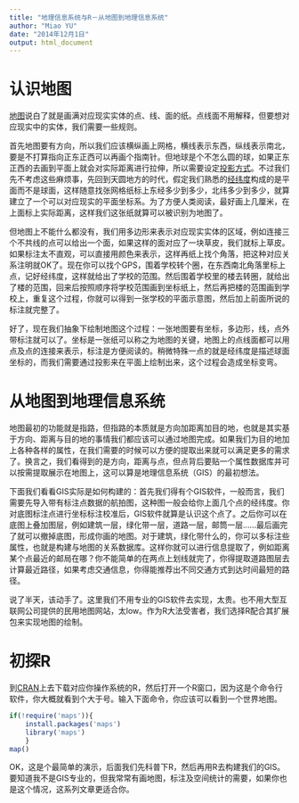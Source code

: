```yaml
---
title: "地理信息系统与R－从地图到地理信息系统"
author: "Miao YU"
date: "2014年12月1日"
output: html_document
---
```

# 认识地图

[地图](http://zh.wikipedia.org/wiki/地图)说白了就是画满对应现实实体的点、线、面的纸。点线面不用解释，但要想对应现实中的实体，我们需要一些规则。

首先地图要有方向，所以我们应该横纵画上网格，横线表示东西，纵线表示南北，要是不打算指向正东正西可以再画个指南针。但地球是个不怎么圆的球，如果正东正西的去画到平面上就会对实际距离进行拉伸，所以需要设定[投影方式](http://zh.wikipedia.org/wiki/地图投影)。不过我们先不考虑这些麻烦事，先回到天圆地方的时代，假定我们熟悉的[经纬度](http://zh.wikipedia.org/wiki/经纬度)构成的是平面而不是球面，这样随意找张网格纸标上东经多少到多少，北纬多少到多少，就算建立了一个可以对应现实的平面坐标系。为了方便人类阅读，最好画上几厘米，在上面标上实际距离，这样我们这张纸就算可以被识别为地图了。

但地图上不能什么都没有，我们用多边形来表示对应现实实体的区域，例如连接三个不共线的点可以给出一个面，如果这样的面对应了一块草皮，我们就标上草皮。如果标注太不直观，可以直接用颜色来表示，这样再纸上找个角落，把这种对应关系注明就OK了。现在你可以找个GPS，围着学校转个圈，在东西南北角落里标上点，记好经纬度，这样就给出了学校的范围。然后围着学校里的楼去转圈，就给出了楼的范围，回来后按照顺序将学校范围画到坐标纸上，然后再把楼的范围画到学校上，重复这个过程，你就可以得到一张学校的平面示意图，然后加上前面所说的标注就完整了。

好了，现在我们抽象下绘制地图这个过程：一张地图要有坐标，多边形，线，点外带标注就可以了。坐标是一张纸可以称之为地图的关键，地图上的点线面都可以用点及点的连接来表示，标注是方便阅读的。稍微特殊一点的就是经纬度是描述球面坐标的，而我们需要通过投影来在平面上绘制出来，这个过程会造成坐标变弯。

# 从地图到地理信息系统

地图最初的功能就是指路，但指路的本质就是方向加距离加目的地，也就是其实基于方向、距离与目的地的事情我们都应该可以通过地图完成。如果我们为目的地加上各种各样的属性，在我们需要的时候可以方便的提取出来就可以满足更多的需求了。换言之，我们看得到的是方向，距离与点，但点背后要贴一个属性数据库并可以按需提取展示在地图上，这可以算是地理信息系统（GIS）的最初想法。

下面我们看看GIS实际是如何构建的：首先我们得有个GIS软件，一般而言，我们需要先导入带有标注点数据的航拍图，这种图一般会给你上面几个点的经纬度。你对底图标注点进行坐标标注校准后，GIS软件就算是认识这个点了。之后你可以在底图上叠加图层，例如建筑一层，绿化带一层，道路一层，邮筒一层……最后画完了就可以撤掉底图，形成你画的地图。对于建筑，绿化带什么的，你可以多标注些属性，也就是构建与地图的关系数据库。这样你就可以进行信息提取了，例如距离某个点最近的邮局在哪？你不能简单的在两点上划线就完了，你得提取道路图层去计算最近路径，如果考虑交通信息，你得能推荐出不同交通方式到达时间最短的路径。

说了半天，该动手了。这里我们不用专业的GIS软件去实现，太贵。也不用大型互联网公司提供的民用地图网站，太low。作为R大法受害者，我们选择R配合其扩展包来实现地图的绘制。

# 初探R

到[CRAN](http://cran.r-project.org)上去下载对应你操作系统的R，然后打开一个R窗口，因为这是个命令行软件，你大概就看到个大于号。输入下面命令，你应该可以看到一个世界地图。

```r
if(!require('maps')){
    install.packages('maps')
    library('maps')
    }
map()
```

OK，这是个最简单的演示，后面我们先科普下R，然后再用R去构建我们的GIS。要知道我不是GIS专业的，但我常常有画地图，标注及空间统计的需要，如果你也是这个情况，这系列文章更适合你。